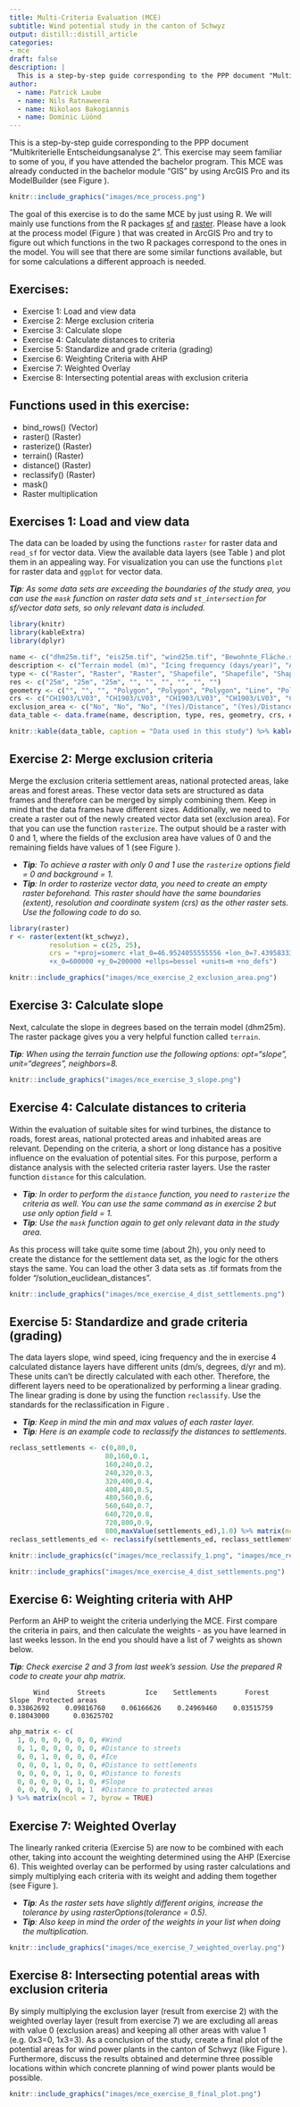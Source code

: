 ```yaml
---
title: Multi-Criteria Evaluation (MCE)
subtitle: Wind potential study in the canton of Schwyz
output: distill::distill_article
categories:
- mce
draft: false
description: |
  This is a step-by-step guide corresponding to the PPP document "Multikriterielle Entscheidungsanalyse 1".
author:
  - name: Patrick Laube
  - name: Nils Ratnaweera
  - name: Nikolaos Bakogiannis
  - name: Dominic Lüönd
---
```


This is a step-by-step guide corresponding to the PPP document "Multikriterielle Entscheidungsanalyse 2". This exercise may seem familiar to some of you, if you have attended the bachelor program. This MCE was already conducted in the bachelor module "GIS" by using ArcGIS Pro and its ModelBuilder (see Figure \ref{fig:fig_mce}).

```r
knitr::include_graphics("images/mce_process.png")
```

The goal of this exercise is to do the same MCE by just using R. We will mainly use functions from the R packages [sf](https://cran.r-project.org/web/packages/sf/sf.pdf) and [raster](https://cran.r-project.org/web/packages/raster/raster.pdf). Please have a look at the process model (Figure \ref{fig:fig_mce}) that was created in ArcGIS Pro and try to figure out which functions in the two R packages correspond to the ones in the model. You will see that there are some similar functions available, but for some calculations a different approach is needed.

\newpage

## Exercises:
* Exercise 1: Load and view data
* Exercise 2: Merge exclusion criteria
* Exercise 3: Calculate slope
* Exercise 4: Calculate distances to criteria
* Exercise 5: Standardize and grade criteria (grading)
* Exercise 6: Weighting Criteria with AHP
* Exercise 7: Weighted Overlay
* Exercise 8: Intersecting potential areas with exclusion criteria

## Functions used in this exercise:
* bind_rows() (Vector)
* raster() (Raster)
* rasterize() (Raster)
* terrain() (Raster)
* distance() (Raster)
* reclassify() (Raster)
* mask()    
* Raster multiplication

\newpage

## Exercises 1: Load and view data
The data can be loaded by using the functions `raster` for raster data and `read_sf` for vector data. View the available data layers (see Table \ref{tab:data_table}) and plot them in an appealing way. For visualization you can use the functions `plot` for raster data and `ggplot` for vector data.

***Tip**: As some data sets are exceeding the boundaries of the study area, you can use the `mask` function on raster data sets and `st_intersection` for sf/vector data sets, so only relevant data is included.* 

```r
library(knitr)
library(kableExtra)
library(dplyr)

name <- c("dhm25m.tif", "eis25m.tif", "wind25m.tif", "Bewohnte_Fläche.shp", "Nationale_Schutzgebiete.shp", "Seeflächen.shp", "Strassen.shp", "Untersuchungsgebiet_Schwyz.shp", "Waldgebiete.shp")
description <- c("Terrain model (m)", "Icing frequency (days/year)", "Average wind speed (dm/s) ", "Settlements (incl. buffer 200m)", "National protection areas", "Lake areas", "Streets", "Study area, canton of Schwyz", "Forest areas") 
type <- c("Raster", "Raster", "Raster", "Shapefile", "Shapefile", "Shapefile", "Shapefile", "Shapefile", "Shapefile")
res <- c("25m", "25m", "25m", "", "", "", "", "", "")
geometry <- c("", "", "", "Polygon", "Polygon", "Polygon", "Line", "Polygon", "Polygon")
crs <- c("CH1903/LV03", "CH1903/LV03", "CH1903/LV03", "CH1903/LV03", "CH1903/LV03", "CH1903/LV03", "CH1903/LV03", "CH1903/LV03", "CH1903/LV03")
exclusion_area <- c("No", "No", "No", "(Yes)/Distance", "(Yes)/Distance", "Yes", " No/Distance   ", "No", "(Yes)/Distance")
data_table <- data.frame(name, description, type, res, geometry, crs, exclusion_area)

knitr::kable(data_table, caption = "Data used in this study") %>% kable_styling(latex_options=c("scale_down", "HOLD_position"))
```

\newpage

## Exercise 2: Merge exclusion criteria
Merge the exclusion criteria settlement areas, national protected areas, lake areas and forest areas. These vector data sets are structured as data frames and therefore can be merged by simply combining them. Keep in mind that the data frames have different sizes. Additionally, we need to create a raster out of the newly created vector data set (exclusion area). For that you can use the function `rasterize`. The output should be a raster with 0 and 1, where the fields of the exclusion area have values of 0 and the remaining fields have values of 1 (see Figure \ref{fig:fig_rasterize_exclusion_criteria}).
  
* ***Tip**: To achieve a raster with only 0 and 1 use the `rasterize` options field = 0 and background = 1.*
* ***Tip**: In order to rasterize vector data, you need to create an empty raster beforehand. This raster should have the same boundaries (extent), resolution and coordinate system (crs) as the other raster sets. Use the following code to do so.*
  
```r
library(raster)
r <- raster(extent(kt_schwyz), 
          resolution = c(25, 25), 
          crs = "+proj=somerc +lat_0=46.9524055555556 +lon_0=7.43958333333333 +k_0=1 
          +x_0=600000 +y_0=200000 +ellps=bessel +units=m +no_defs")
```
  
```r
knitr::include_graphics("images/mce_exercise_2_exclusion_area.png")
```

\newpage

## Exercise 3: Calculate slope
Next, calculate the slope in degrees based on the terrain model (dhm25m). The raster package gives you a very helpful function called `terrain`. 

***Tip**: When using the terrain function use the following options: opt="slope", unit="degrees", neighbors=8.*

```r
knitr::include_graphics("images/mce_exercise_3_slope.png")
```

\newpage

## Exercise 4: Calculate distances to criteria
Within the evaluation of suitable sites for wind turbines, the distance to roads, forest areas, national protected areas and inhabited areas are relevant. Depending on the criteria, a short or long distance has a positive influence on the evaluation of potential sites. For this purpose, perform a distance analysis with the selected criteria raster layers. Use the raster function `distance` for this calculation. 

* ***Tip**: In order to perform the `distance` function, you need to `rasterize` the criteria as well. You can use the same command as in exercise 2 but use only option field = 1.*
* ***Tip**: Use the `mask` function again to get only relevant data in the study area.*

As this process will take quite some time (about 2h), you only need to create the distance for the settlement data set, as the logic for the others stays the same. You can load the other 3 data sets as .tif formats from the folder "/solution_euclidean_distances".

```r
knitr::include_graphics("images/mce_exercise_4_dist_settlements.png")
```

\newpage

## Exercise 5: Standardize and grade criteria (grading)
The data layers slope, wind speed, icing frequency and the in exercise 4 calculated distance layers have different units (dm/s, degrees, d/yr and m). These units can't be directly calculated with each other. Therefore, the different layers need to be operationalized by performing a linear grading. The linear grading is done by using the function `reclassify`. Use the  standards for the reclassification in Figure \ref{fig:fig_reclassify}.

* ***Tip**: Keep in mind the min and max values of each raster layer.*
* ***Tip**: Here is an example code to reclassify the distances to settlements.*

```r
reclass_settlements <- c(0,80,0,
                        80,160,0.1,
                        160,240,0.2,
                        240,320,0.3,
                        320,400,0.4,
                        400,480,0.5,
                        480,560,0.6,
                        560,640,0.7,
                        640,720,0.8,
                        720,800,0.9,
                        800,maxValue(settlements_ed),1.0) %>% matrix(ncol = 3, byrow = TRUE)
reclass_settlements_ed <- reclassify(settlements_ed, reclass_settlements)
```

```r
knitr::include_graphics(c("images/mce_reclassify_1.png", "images/mce_reclassify_2.png"))
```

```r
knitr::include_graphics("images/mce_exercise_4_dist_settlements.png")
```

\newpage

## Exercise 6: Weighting criteria with AHP
Perform an AHP to weight the criteria underlying the MCE. First compare the criteria in pairs, and then calculate the weights - as you have learned in last weeks lesson. In the end you should have a list of 7 weights as shown below.

***Tip**: Check exercise 2 and 3 from last week's session. Use the prepared R code to create your ahp matrix.*

          Wind       Streets          Ice    Settlements       Forest         Slope  Protected areas 
    0.33862692    0.09816760    0.06166626    0.24969460    0.03515759    0.18043000      0.03625702 
  
```r
ahp_matrix <- c(
  1, 0, 0, 0, 0, 0, 0, #Wind
  0, 1, 0, 0, 0, 0, 0, #Distance to streets
  0, 0, 1, 0, 0, 0, 0, #Ice
  0, 0, 0, 1, 0, 0, 0, #Distance to settlements
  0, 0, 0, 0, 1, 0, 0, #Distance to forests
  0, 0, 0, 0, 0, 1, 0, #Slope
  0, 0, 0, 0, 0, 0, 1  #Distance to protected areas
) %>% matrix(ncol = 7, byrow = TRUE)
```

\newpage

## Exercise 7: Weighted Overlay
The linearly ranked criteria (Exercise 5) are now to be combined with each other, taking into account the weighting determined using the AHP (Exercise 6). This weighted overlay can be performed by using raster calculations and simply multiplying each criteria with its weight and adding them together (see Figure \ref{fig:fig_weighted_overlay}).

* ***Tip**: As the raster sets have slightly different origins, increase the tolerance by using rasterOptions(tolerance = 0.5).*
* ***Tip**: Also keep in mind the order of the weights in your list when doing the multiplication.*

```r
knitr::include_graphics("images/mce_exercise_7_weighted_overlay.png")
```

\newpage

## Exercise 8: Intersecting potential areas with exclusion criteria
By simply multiplying the exclusion layer (result from exercise 2) with the weighted overlay layer (result from exercise 7) we are excluding all areas with value 0 (exclusion areas) and keeping all other areas with value 1 (e.g. 0x3=0, 1x3=3). As a conclusion of the study, create a final plot of the potential areas for wind power plants in the canton of Schwyz (like Figure \ref{fig:fig_final_results}). Furthermore, discuss the results obtained and determine three possible locations within which concrete planning of wind power plants would be possible.

```r
knitr::include_graphics("images/mce_exercise_8_final_plot.png")
```

\newpage

<!-- ## Solution -->
<!-- ```{r solution, eval=FALSE} -->
<!-- #Load libraries -->
<!-- pkgTest <- function(x) -->
<!-- { -->
<!--   if (!require(x, character.only = TRUE)) -->
<!--   { -->
<!--     install.packages(x, dep = TRUE) -->
<!--     if(!require(x, character.only = TRUE)) stop("Package not found") -->
<!--   } -->
<!-- } -->

<!-- pkgTest("raster") -->
<!-- pkgTest("sf") -->
<!-- pkgTest("tidyverse") -->

<!-- ##################################################################### -->
<!-- ## -- Use Case 2 - Use Case 2: Multi-Criteria Evaluation (MCE)  -- ## -->
<!-- ##################################################################### -->

<!-- ## -- Exercise 1: Load and view input data -- ## -->
<!-- #Vector data -->
<!-- kt_schwyz <- read_sf("sample_data/Data_MCE2/Vektor/Untersuchungsgebiet_Schwyz.shp") -->
<!-- settlements <- read_sf("sample_data/Data_MCE2/Vektor/Bewohnte_Flaeche.shp") -->
<!-- forests <- read_sf("sample_data/Data_MCE2/Vektor/Waldgebiete.shp") -->
<!-- protected_areas <- read_sf("sample_data/Data_MCE2/Vektor/Nationale_Schutzgebiete.shp") -->
<!-- lakes <- read_sf("sample_data/Data_MCE2/Vektor/Seeflaechen.shp") -->
<!-- streets <- read_sf("sample_data/Data_MCE2/Vektor/Strassen.shp") %>% st_intersection(kt_schwyz) #intersect with study area -->

<!-- #Raster data -->
<!-- eis25m <- raster("sample_data/Data_MCE2/Raster/eis25m.tif") %>% mask(kt_schwyz) #use mask() to only get data inside of study area -->
<!-- dhm25m <- raster("sample_data/Data_MCE2/Raster/dhm25m.tif") %>% mask(kt_schwyz) #use mask() to only get data inside of study area -->
<!-- wind25m <- raster("sample_data/Data_MCE2/Raster/wind25m.tif") %>% mask(kt_schwyz) #use mask() to only get data inside of study area -->

<!-- #Plot raster data -->
<!-- plot(dhm25m, main="Digital Surface Model (DSM)", axes=FALSE) -->
<!-- plot(eis25m, main="Icing frequency", axes=FALSE) -->
<!-- plot(wind25m, main="Average wind speed", axes=FALSE) -->

<!-- #Plot vector data -->
<!-- plot_data <- function(vector_data, lwd_size) { -->
<!--   ggplot() + -->
<!--     geom_sf(data = vector_data, fill = "lightgreen", lwd = lwd_size) + -->
<!--     geom_sf(data = kt_schwyz, fill = NA) + -->
<!--     theme_void() -->
<!-- } -->

<!-- cowplot::plot_grid(plot_data(settlements,0),  -->
<!--                    plot_data(forests,0),  -->
<!--                    plot_data(protected_areas,0),  -->
<!--                    plot_data(lakes,0),  -->
<!--                    plot_data(streets,0.1),  -->
<!--                    labels = c("Settlements", "Forests", "Protected areas", "Lakes", "Streets")) -->

<!-- ## -- Exercise 2: Merge exclusion criteria -- ## -->
<!-- #Merge exclusion area -->
<!-- exclusion_areas <- bind_rows(settlements, forests, protected_areas, lakes) -->

<!-- #create raster -->
<!-- r <- raster(extent(kt_schwyz),  -->
<!--           resolution = c(25, 25), #use 25x25 resolution (same as other raster sets) -->
<!--           crs = "+proj=somerc +lat_0=46.9524055555556 +lon_0=7.43958333333333 +k_0=1 +x_0=600000 +y_0=200000 +ellps=bessel +units=m +no_defs") #crs from raster set (dhm25m) -->

<!-- raster_exclusion_areas <- rasterize(exclusion_areas, r, field = 0, background = 1) %>% mask(kt_schwyz) -->
<!-- plot(raster_exclusion_areas, main="Exclusion area", axes=FALSE, legend=FALSE, col=terrain.colors(2)) -->

<!-- ## -- Exercise 3: Calculate slope -- ## -->
<!-- slope <- terrain(dhm25m, opt="slope", unit="degrees", neighbors=8) -->
<!-- plot(slope, main="Slope", axes=FALSE) -->

<!-- ## -- Exercise 4: Calculate distances to criteria -- ## -->
<!-- # This process will take a few hours to run, so to save time you can use solution 2 to load the already prepared euclidean distance of the rasterized vector data. -->
<!-- #Solution 1 -->
<!-- #create raster layers from vector  -->
<!-- raster_settlements <- rasterize(settlements, r, field = 1)  -->
<!-- raster_protected_areas <- rasterize(protected_areas, r, field = 1)  -->
<!-- raster_forests <- rasterize(forests, r, field = 1)  -->
<!-- raster_streets <- rasterize(streets, r, field = 1)  -->

<!-- #calculate euclidean distances -->
<!-- settlements_ed <- distance(raster_settlements) %>% mask(kt_schwyz) -->
<!-- protected_areas_ed <- distance(raster_protected_areas) %>% mask(kt_schwyz) -->
<!-- forests_ed <- distance(raster_forests) %>% mask(kt_schwyz) -->
<!-- streets_ed <- distance(raster_streets) %>% mask(kt_schwyz) -->

<!-- #Solution 2 -->
<!-- #settlements_ed <- raster("sample_data/solution_euclidean_distances/settlements_ed.tif") -->
<!-- #protected_areas_ed <- raster("sample_data/solution_euclidean_distances/protected_areas_ed.tif") -->
<!-- #forests_ed <- raster("sample_data/solution_euclidean_distances/forests_ed.tif") -->
<!-- #streets_ed <- raster("sample_data/solution_euclidean_distances/streets_ed.tif") -->

<!-- ## -- Exercise 5: Standardize and grade criteria (grading) -- ## -->
<!-- #### reclassify wind     -->
<!-- reclass_wind_m <- c(0,35,0, -->
<!--                       35,40,0.1, -->
<!--                       40,45,0.2, -->
<!--                       45,50,0.3, -->
<!--                       50,55,0.4, -->
<!--                       55,60,0.5, -->
<!--                       60,65,0.6, -->
<!--                       65,70,0.7, -->
<!--                       70,75,0.8, -->
<!--                       75,maxValue(wind25m),0.9) %>% matrix(ncol = 3, byrow = TRUE) -->
<!-- reclass_wind <- reclassify(wind25m, reclass_wind_m) -->
<!-- plot(reclass_wind, main="Average wind speed (reclassified)", axes=FALSE) -->

<!-- #### reclassify ice     -->
<!-- reclass_ice_m <- c(0,6,1, -->
<!--                      6,12,0.9, -->
<!--                      12,18,0.8, -->
<!--                      18,24,0.7, -->
<!--                      24,30,0.6, -->
<!--                      30,36,0.5, -->
<!--                      36,maxValue(eis25m),0.4) %>% matrix(ncol = 3, byrow = TRUE) -->
<!-- reclass_ice <- reclassify(eis25m, reclass_ice_m) -->
<!-- plot(reclass_ice, main="Icing frequency (reclassified)", axes=FALSE) -->

<!-- #### reclassify slope -->
<!-- reclass_slope_m <- c(0,2,1, -->
<!--                        2,4,0.9, -->
<!--                        4,6,0.8, -->
<!--                        6,8,0.7, -->
<!--                        8,10,0.6, -->
<!--                        10,12,0.5, -->
<!--                        12,14,0.4, -->
<!--                        14,16,0.3, -->
<!--                        16,18,0.2, -->
<!--                        18,20,0.1, -->
<!--                        20,maxValue(slope),0) %>% matrix(ncol = 3, byrow = TRUE) -->
<!-- reclass_slope <- reclassify(slope, reclass_slope_m) -->
<!-- plot(reclass_slope, main="Slope (reclassified)", axes=FALSE) -->

<!-- #### reclassify settlements  -->
<!-- reclass_settlements <- c(0,80,0, -->
<!--                              80,160,0.1, -->
<!--                              160,240,0.2, -->
<!--                              240,320,0.3, -->
<!--                              320,400,0.4, -->
<!--                              400,480,0.5, -->
<!--                              480,560,0.6, -->
<!--                              560,640,0.7, -->
<!--                              640,720,0.8, -->
<!--                              720,800,0.9, -->
<!--                              800,maxValue(settlements_ed),1.0) %>% matrix(ncol = 3, byrow = TRUE) -->
<!-- reclass_settlements_ed <- reclassify(settlements_ed, reclass_settlements) -->
<!-- plot(reclass_settlements_ed, main="Distance to settlements (reclassified)", axes=FALSE) -->

<!-- #### reclassify protected areas -->
<!-- reclass_protected_areas <- c(0,50,0, -->
<!--                                  50,100,0.1, -->
<!--                                  100,150,0.2, -->
<!--                                  150,200,0.3, -->
<!--                                  200,250,0.4, -->
<!--                                  250,300,0.5, -->
<!--                                  300,350,0.6, -->
<!--                                  350,400,0.7, -->
<!--                                  400,450,0.8, -->
<!--                                  450,500,0.9, -->
<!--                                  500,maxValue(protected_areas_ed),1.0) %>% matrix(ncol = 3, byrow = TRUE) -->
<!-- reclass_protected_areas_ed <- reclassify(protected_areas_ed, reclass_protected_areas) -->
<!-- plot(reclass_protected_areas_ed, main="Distance to protected areas (reclassified)", axes=FALSE) -->

<!-- #### reclassify forest area  -->
<!-- reclass_forests <- c(0,10,0, -->
<!--                          10,20,0.1, -->
<!--                          20,30,0.2, -->
<!--                          30,40,0.3, -->
<!--                          40,50,0.4, -->
<!--                          50,60,0.5, -->
<!--                          60,70,0.6, -->
<!--                          70,80,0.7, -->
<!--                          80,90,0.8, -->
<!--                          90,100,0.9, -->
<!--                          100,maxValue(forests_ed),1.0) %>% matrix(ncol = 3, byrow = TRUE) -->
<!-- reclass_forests_ed <- reclassify(forests_ed, reclass_forests) -->
<!-- plot(reclass_forests_ed, main="Distance to forest areas (reclassified)", axes=FALSE) -->

<!-- #### reclassify streets    -->
<!-- reclass_streets <- c(0,250,1.0, -->
<!--                      250,500,0.9, -->
<!--                      500,750,0.8, -->
<!--                      750,1000,0.7, -->
<!--                      1000,1250,0.6, -->
<!--                      1250,1500,0.5, -->
<!--                      1500,1750,0.4, -->
<!--                      1750,2000,0.3, -->
<!--                      2000,2250,0.2, -->
<!--                      2250,2500,0.1, -->
<!--                      2500,maxValue(streets_ed),0) %>% matrix(ncol = 3, byrow = TRUE) -->
<!-- reclass_streets_ed <- reclassify(streets_ed, reclass_streets) -->
<!-- plot(reclass_streets_ed, main="Distance to streets (reclassified)", axes=FALSE) -->

<!-- ## -- Exercise 6: Weighting Criteria with AHP -- ## -->
<!-- #create AHP -->
<!-- ahp_matrix <- c( -->
<!--   1,   6,   7,   3,   7, 4,   5, #Wind -->
<!--   1/6, 1,   2,   1/5, 3, 1/5, 3, #Distance to streets -->
<!--   1/7, 1/2, 1,   1/6, 2, 1/5, 2, #Ice -->
<!--   1/3, 5,   6,   1,   5, 3,   4, #Distance to settlements -->
<!--   1/7, 1/3, 1/2, 1/5, 1, 1/4, 1, #Distance to forests -->
<!--   1/4, 5,   3,   1/3, 4, 1,   4, #Slope -->
<!--   1/5, 1/3, 1/2, 1/4, 1, 1/4, 1  #Distance to protected areas -->
<!-- ) %>% matrix(ncol = 7, byrow = TRUE) -->
<!-- colnames(ahp_matrix) <- c("Wind", "Streets", "Ice", "Settlements", "Forest", "Slope", "Protected areas") -->
<!-- rownames(ahp_matrix) <- c("Wind", "Streets", "Ice", "Settlements", "Forest", "Slope", "Protected areas") -->

<!-- #Normalization of matrix & weighting of criteria -->
<!-- ahp_matrix <- ahp_matrix %>% cbind(rowSums(ahp_matrix)) #add row sum -->
<!-- ahp_matrix <- sweep(ahp_matrix, 2, colSums(ahp_matrix), FUN="/") #normalize data -->
<!-- ahp_matrix -->

<!-- weights <- ahp_matrix[, 8] #only get list of weights -->
<!-- weights -->

<!-- ## -- Exercise 7: Weighted Overlay -- ## -->
<!-- rasterOptions(tolerance = 0.5) #raster sets have different origins, increase tolerance -->

<!-- weighted_overlay <- (reclass_wind * weights[1]) + -->
<!--   (reclass_streets_ed * weights[2]) + -->
<!--   (reclass_ice * weights[3]) + -->
<!--   (reclass_settlements_ed * weights[4]) + -->
<!--   (reclass_forests_ed * weights[5]) + -->
<!--   (reclass_slope * weights[6]) + -->
<!--   (reclass_protected_areas_ed * weights[7]) -->

<!-- plot(weighted_overlay, main="Weighted overlay with all criteria", axes=FALSE, legend=FALSE) -->

<!-- ## -- Exercise 8: Intersecting potential areas with exclusion criteria -- ## -->
<!-- final_model <- weighted_overlay * raster_exclusion_areas  -->

<!-- plot(final_model, main="Potential sites for wind power plants in Kt. Schwyz", axes=FALSE, legend=FALSE) -->
<!-- ``` -->
